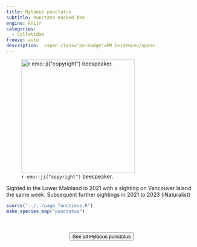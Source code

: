 ```yaml
---
title: Hylaeus punctatus
subtitle: Punctate masked bee
engine: knitr
categories:
  - Colletidae
freeze: auto
description:  <span class="pe-badge">PM Evidence</span>
---
```

![`r emo::ji("copyright")` beespeaker.](https://inaturalist-open-data.s3.amazonaws.com/photos/154449675/large.jpeg){height=300}

Sighted in the Lower Mainland in 2021 with a sighting on Vancouver Island the same week. Subsequent further sightings in 2021 to 2023 (iNaturalist)



```r
source("../../page_functions.R")
make_species_map("punctatus")
```
<br><br>
<center>


<a href="https://inaturalist.ca/observations?place_id=any&quality_grade=research&subview=map&taxon_id=459075"><button type="button" class="btn btn-secondary">See all Hylaeus punctatus <i class="fa-solid fa-arrow-up-right-from-square"></i> </button></a>
</center>
